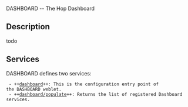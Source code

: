 <doc> DASHBOARD -- The Hop Dashboard

== Description ==

todo

== Services ==

DASHBOARD defines two services:

  - ++[[dashboard]]++: This is the configuration entry point of 
 the DASHBOARD weblet.
  - ++[[dashboard/populate]]++: Returns the list of registered Dashboard
 services.


</doc>

